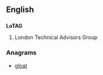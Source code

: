 ==English==

==={{initialism}}===
'''LoTAG'''

# London Technical Advisors Group

===Anagrams===
* [[gloat#English|gloat]]